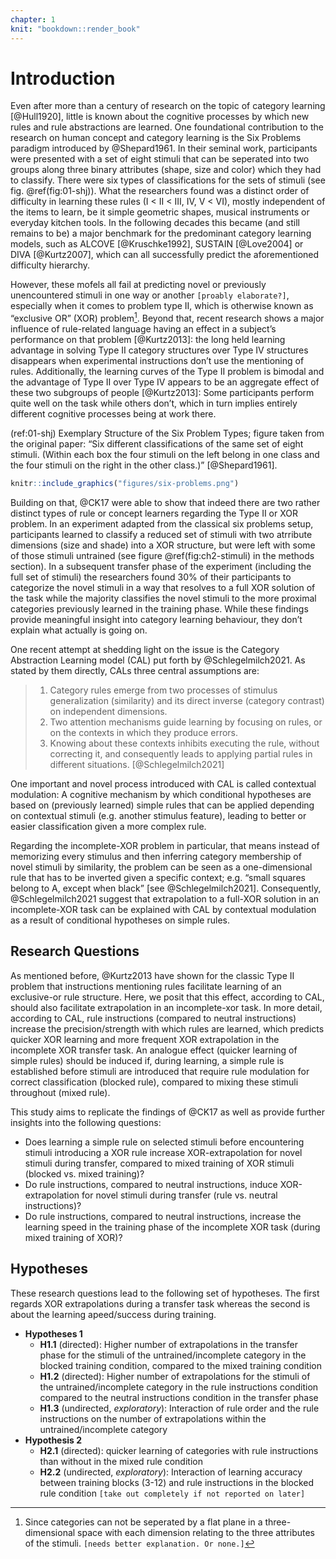 ```yaml
---
chapter: 1
knit: "bookdown::render_book"
---
```


<!--
The following line is required to re-set page numbering after preliminary material. Do not remove
-->
\clearpage\pagenumbering{arabic}\setcounter{page}{1}


# Introduction {#ch:intro}

Even after more than a century of research on the topic of category learning [@Hull1920], little is known about the cognitive processes by which new rules and rule abstractions are learned. One foundational contribution to the research on human concept and category learning is the Six Problems paradigm introduced by @Shepard1961. In their seminal work, participants were presented with a set of eight stimuli that can be seperated into two groups along three binary attributes (shape, size and color) which they had to classify. There were six types of classifications for the sets of stimuli (see fig. \@ref(fig:01-shj)). What the researchers found was a distinct order of difficulty in learning these rules (I < II < III, IV, V < VI), mostly independent of the items to learn, be it simple geometric shapes, musical instruments or everyday kitchen tools. In the following decades this became (and still remains to be) a major benchmark for the predominant category learning models, such as ALCOVE [@Kruschke1992], SUSTAIN [@Love2004] or DIVA [@Kurtz2007], which can all successfully predict the aforementioned difficulty hierarchy. 

However, these mofels all fail at predicting novel or previously unencountered stimuli in one way or another `[proably elaborate?]`, especially when it comes to problem type II, which is otherwise known as "exclusive OR" (XOR) problem^[Since categories can not be seperated by a flat plane in a three-dimensional space with each dimension relating to the three attributes of the stimuli. `[needs better explanation. Or none.]`]. Beyond that, recent research shows a major influence of rule-related language having an effect in a subject's performance on that problem [@Kurtz2013]: the long held learning advantage in solving Type II category structures over Type IV structures disappears when experimental instructions don't use the mentioning of rules. Additionally, the learning curves of the Type II problem is bimodal and the advantage of Type II over Type IV appears to be an aggregate effect of these two subgroups of people [@Kurtz2013]: Some participants perform quite well on the task while others don't, which in turn implies entirely different cognitive processes being at work there.

(ref:01-shj) Exemplary Structure of the Six Problem Types; figure taken from the original paper: "Six different classifications of the same set of eight stimuli. (Within each box the four stimuli on the left belong in one class and the four stimuli on the right in the other class.)" [@Shepard1961].

```r
knitr::include_graphics("figures/six-problems.png")
```

Building on that, @CK17 were able to show that indeed there are two rather distinct types of rule or concept learners regarding the Type II or XOR problem. In an experiment adapted from the classical six problems setup, participants learned to classify a reduced set of stimuli with two atrribute dimensions (size and shade) into a XOR structure, but were left with some of those stimuli untrained (see figure \@ref(fig:ch2-stimuli) in the methods section). In a subsequent transfer phase of the experiment (including the full set of stimuli) the researchers found 30% of their participants to categorize the novel stimuli in a way that resolves to a full XOR solution of the task while the majority classifies the novel stimuli to the more proximal categories previously learned in the training phase. While these findings provide meaningful insight into category learning behaviour, they don't explain what actually is going on.

One recent attempt at shedding light on the issue is the Category Abstraction Learning model (CAL) put forth by @Schlegelmilch2021. As stated by them directly, CALs three central assumptions are:

> 1. Category rules emerge from two processes of stimulus generalization (similarity) and its direct inverse (category contrast) on independent dimensions. 
> 2. Two attention mechanisms guide learning by focusing on rules, or on the contexts in which they produce errors. 
> 3. Knowing about these contexts inhibits executing the rule, without correcting it, and consequently leads to applying partial rules in different situations. [@Schlegelmilch2021]

One important and novel process introduced with CAL is called contextual modulation: A cognitive mechanism by which conditional hypotheses are based on (previously learned) simple rules that can be applied depending on contextual stimuli (e.g. another stimulus feature), leading to better or easier classification given a more complex rule. 

Regarding the incomplete-XOR problem in particular, that means instead of memorizing every stimulus and then inferring category membership of novel stimuli by similarity, the problem can be seen as a one-dimensional rule that has to be inverted given a specific context; e.g. "small squares belong to A, except when black" [see @Schlegelmilch2021]. Consequently, @Schlegelmilch2021 suggest that extrapolation to a full-XOR solution in an incomplete-XOR task can be explained with CAL by contextual modulation as a result of conditional hypotheses on simple rules.


## Research Questions

As mentioned before, @Kurtz2013 have shown for the classic Type II problem that instructions mentioning rules facilitate learning of an exclusive-or rule structure. Here, we posit that this effect, according to CAL, should also facilitate extrapolation in an incomplete-xor task. In more detail, according to CAL, rule instructions (compared to neutral instructions) increase the precision/strength with which rules are learned, which predicts quicker XOR learning and more frequent XOR extrapolation in the incomplete XOR transfer task. An analogue effect (quicker learning of simple rules) should be induced if, during learning, a simple rule is established before stimuli are introduced that require rule modulation for correct classification (blocked rule), compared to mixing these stimuli throughout (mixed rule). 

This study aims to replicate the findings of @CK17 as well as provide further insights into the following questions:

- Does learning a simple rule on selected stimuli before encountering stimuli introducing a XOR rule increase XOR-extrapolation for novel stimuli during transfer, compared to mixed training of XOR stimuli (blocked vs. mixed training)?
- Do rule instructions, compared to neutral instructions, induce XOR-extrapolation for novel stimuli during transfer (rule vs. neutral instructions)?
- Do rule instructions, compared to neutral instructions, increase the learning speed in the training phase of the incomplete XOR task (during mixed training of XOR)?


## Hypotheses

These research questions lead to the following set of hypotheses. The first regards XOR extrapolations during a transfer task whereas the second is about the learning apeed/success during training.

- **Hypotheses 1**
    - **H1.1** (directed): Higher number of extrapolations in the transfer phase for the stimuli of the untrained/incomplete category in the blocked training condition, compared to the mixed training condition
    - **H1.2** (directed): Higher number of extrapolations for the stimuli of the untrained/incomplete category in the rule instructions condition compared to the neutral instructions condition in the transfer phase
    - **H1.3** (undirected, _exploratory_): Interaction of rule order and the rule instructions on the number of extrapolations within the untrained/incomplete category

- **Hypothesis 2**
    - **H2.1** (directed): quicker learning of categories with rule instructions than without in the mixed rule condition
    - **H2.2** (undirected, _exploratory_): Interaction of learning accuracy between training blocks (3-12) and rule instructions in the blocked rule condition `[take out completely if not reported on later]`